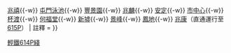 {{鐵道路線
|模板名稱 = 香港輕鐵614P綫
|名稱 = {{香港輕鐵路綫|614P}} [[香港輕鐵614P綫]]
|代表色 = {{輕鐵顏色|614P}}
|車站列表 = （直通運行至[[Template:香港輕鐵615P綫|615P]]）[[屯門碼頭站|屯門碼頭]]{{-w}} [[兆禧站|兆禧]]{{-w}} [[屯門泳池站|屯門泳池]]{{-w}} [[豐景園站|豐景園]]{{-w}} [[兆麟站|兆麟]]{{-w}} [[安定站 (香港)|安定]]{{-w}} [[市中心站 (香港)|市中心]]{{-w}} [[杯渡站|杯渡]]{{-w}} [[何福堂站|何福堂]]{{-w}} [[新墟站|新墟]]{{-w}} [[景峰站|景峰]]{{-w}} [[鳳地站|鳳地]]{{-w}} [[兆康站 (輕鐵)|兆康]]（直通運行至[[Template:香港輕鐵615P綫|615P]]）
| 註釋 = 
}}<noinclude>
[[Category:香港鐵路模板|輕鐵614P綫]]
</noinclude>